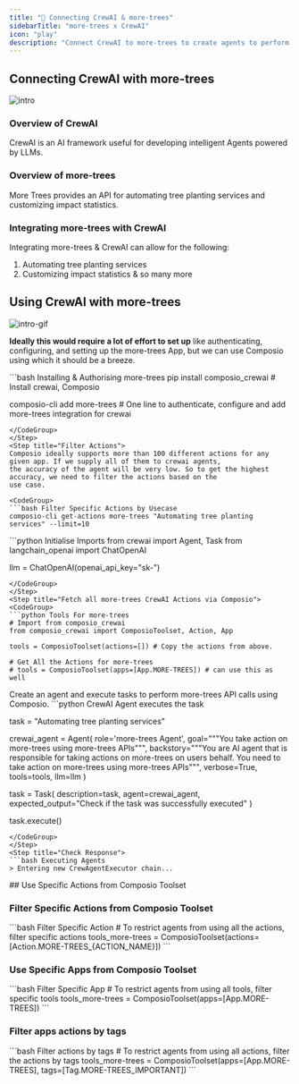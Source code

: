 ```yaml
---
title: "🚀 Connecting CrewAI & more-trees"
sidebarTitle: "more-trees x CrewAI"
icon: "play"
description: "Connect CrewAI to more-trees to create agents to perform tasks using natural language"
---
```


## Connecting CrewAI with more-trees
![intro](/media/intro.jpg)

### Overview of CrewAI

CrewAI is an AI framework useful for developing intelligent Agents powered by LLMs.

### Overview of more-trees

More Trees provides an API for automating tree planting services and customizing impact statistics.

### Integrating more-trees with CrewAI

Integrating more-trees & CrewAI can allow for the following:

1. Automating tree planting services
2. Customizing impact statistics
& so many more

## Using CrewAI with more-trees
![intro-gif](/media/intro.gif)
<Steps>
<Step title="Setting Up the Environment">

**Ideally this would require a lot of effort to set up** like authenticating, configuring, and setting up the more-trees App, but we can use Composio using which it should be a breeze.

<CodeGroup>
```bash Installing & Authorising more-trees
pip install composio_crewai # Install crewai, Composio 

composio-cli add more-trees # One line to authenticate, configure and add more-trees integration for crewai
```
</CodeGroup>
</Step>
<Step title="Filter Actions">
Composio ideally supports more than 100 different actions for any given app. If we supply all of them to crewai agents, 
the accuracy of the agent will be very low. So to get the highest accuracy, we need to filter the actions based on the 
use case.

<CodeGroup>
```bash Filter Specific Actions by Usecase
composio-cli get-actions more-trees "Automating tree planting services" --limit=10
```
</CodeGroup>

</Step>
<Step title="Import Base Packages">

<CodeGroup>
```python Initialise Imports
from crewai import Agent, Task
from langchain_openai import ChatOpenAI

llm = ChatOpenAI(openai_api_key="sk-<OPENAI KEY>")
```
</CodeGroup>
</Step>
<Step title="Fetch all more-trees CrewAI Actions via Composio">
<CodeGroup>
```python Tools For more-trees
# Import from composio_crewai
from composio_crewai import ComposioToolset, Action, App

tools = ComposioToolset(actions=[]) # Copy the actions from above. 

# Get All the Actions for more-trees
# tools = ComposioToolset(apps=[App.MORE-TREES]) # can use this as well
```
</CodeGroup>
</Step>
<Step title="Execute the Agent">
Create an agent and execute tasks to perform more-trees API calls using Composio. 
<CodeGroup>
```python CrewAI Agent executes the task

task = "Automating tree planting services"

crewai_agent = Agent(
    role='more-trees Agent',
    goal="""You take action on more-trees using more-trees APIs""",
    backstory="""You are AI agent that is responsible for taking actions on more-trees on users behalf. You need to take action on more-trees using more-trees APIs""",
    verbose=True,
    tools=tools,
    llm=llm
)

task = Task(
    description=task,
    agent=crewai_agent,
    expected_output="Check if the task was successfully executed"
)

task.execute()
```
</CodeGroup>
</Step>
<Step title="Check Response">
```bash Executing Agents
> Entering new CrewAgentExecutor chain...
```
</Step>
</Steps>
## Use Specific Actions from Composio Toolset

### Filter Specific Actions from Composio Toolset

<CodeGroup>
```bash Filter Specific Action
# To restrict agents from using all the actions, filter specific actions
tools_more-trees = ComposioToolset(actions=[Action.MORE-TREES_{ACTION_NAME}])
```
</CodeGroup>

### Use Specific Apps from Composio Toolset
<CodeGroup>
```bash Filter Specific App
# To restrict agents from using all tools, filter specific tools
tools_more-trees = ComposioToolset(apps=[App.MORE-TREES])
```
</CodeGroup>

### Filter apps actions by tags 
<CodeGroup>
```bash Filter actions by tags
# To restrict agents from using all actions, filter the actions by tags
tools_more-trees = ComposioToolset(apps=[App.MORE-TREES], tags=[Tag.MORE-TREES_IMPORTANT])
```
</CodeGroup>